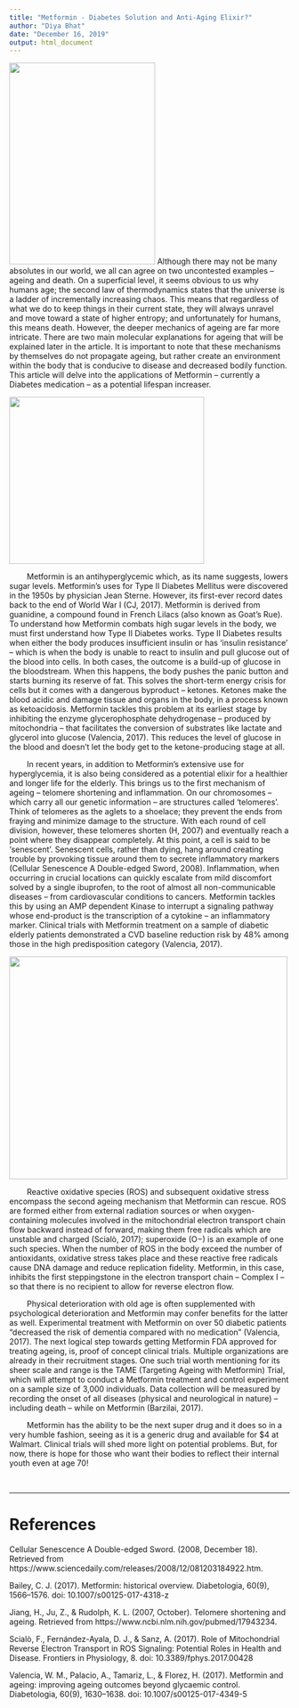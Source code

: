 ```yaml
---
title: "Metformin - Diabetes Solution and Anti-Aging Elixir?"
author: "Diya Bhat"
date: "December 16, 2019"
output: html_document
---
```


![](/blog/Metformin_files/metformin_pills.jpg){width=262px height=362px}
Although there may not be many absolutes in our world, we all can agree on two uncontested examples – ageing and death. On a superficial level, it seems obvious to us why humans age; the second law of thermodynamics states that the universe is a ladder of incrementally increasing chaos. This means that regardless of what we do to keep things in their current state, they will always unravel and move toward a state of higher entropy; and unfortunately for humans, this means death. However, the deeper mechanics of ageing are far more intricate. There are two main molecular explanations for ageing that will be explained later in the article. It is important to note that these mechanisms by themselves do not propagate ageing, but rather create an environment within the body that is conducive to disease and decreased bodily function. This article will delve into the applications of Metformin – currently a Diabetes medication – as a potential lifespan increaser.

![](/blog/Metformin_files/metformin_mol_edited.jpg){width=350px height=300px}

&nbsp;&nbsp;&nbsp;&nbsp;&nbsp;&nbsp;&nbsp;&nbsp;Metformin is an antihyperglycemic which, as its name suggests, lowers sugar levels. Metformin’s uses for Type II Diabetes Mellitus were discovered in the 1950s by physician Jean Sterne. However, its first-ever record dates back to the end of World War I (CJ, 2017). Metformin is derived from guanidine, a compound found in French Lilacs (also known as Goat’s Rue). To understand how Metformin combats high sugar levels in the body, we must first understand how Type II Diabetes works. Type II Diabetes results when either the body produces insufficient insulin or has ‘insulin resistance’ – which is when the body is unable to react to insulin and pull glucose out of the blood into cells. In both cases, the outcome is a build-up of glucose in the bloodstream. When this happens, the body pushes the panic button and starts burning its reserve of fat. This solves the short-term energy crisis for cells but it comes with a dangerous byproduct – ketones. Ketones make the blood acidic and damage tissue and organs in the body, in a process known as ketoacidosis. Metformin tackles this problem at its earliest stage by inhibiting the enzyme glycerophosphate dehydrogenase – produced by mitochondria – that facilitates the conversion of substrates like lactate and glycerol into glucose (Valencia, 2017). This reduces the level of glucose in the blood and doesn’t let the body get to the ketone-producing stage at all.
  
&nbsp;&nbsp;&nbsp;&nbsp;&nbsp;&nbsp;&nbsp;&nbsp;In recent years, in addition to Metformin’s extensive use for hyperglycemia, it is also being considered as a potential elixir for a healthier and longer life for the elderly. This brings us to the first mechanism of ageing – telomere shortening and inflammation. On our chromosomes – which carry all our genetic information – are structures called ‘telomeres’. Think of telomeres as the aglets to a shoelace; they prevent the ends from fraying and minimize damage to the structure. With each round of cell division, however, these telomeres shorten (H, 2007) and eventually reach a point where they disappear completely. At this point, a cell is said to be ‘senescent’. Senescent cells, rather than dying, hang around creating trouble by provoking tissue around them to secrete inflammatory markers (Cellular Senescence A Double-edged Sword, 2008). Inflammation, when occurring in crucial locations can quickly escalate from mild discomfort solved by a single ibuprofen, to the root of almost all non-communicable diseases – from cardiovascular conditions to cancers. Metformin tackles this by using an AMP dependent Kinase to interrupt a signaling pathway whose end-product is the transcription of a cytokine – an inflammatory marker. Clinical trials with Metformin treatment on a sample of diabetic elderly patients demonstrated a CVD baseline reduction risk by 48% among those in the high predisposition category (Valencia, 2017).
  
![](/blog/Metformin_files/telomere_shortening.jpg){width=500px height=400px}
  
&nbsp;&nbsp;&nbsp;&nbsp;&nbsp;&nbsp;&nbsp;&nbsp;Reactive oxidative species (ROS) and subsequent oxidative stress encompass the second ageing mechanism that Metformin can rescue. ROS are formed either from external radiation sources or when oxygen-containing molecules involved in the mitochondrial electron transport chain flow backward instead of forward, making them free radicals which are unstable and charged (Scialò, 2017); superoxide (O−) is an example of one such species. When the number of ROS in the body exceed the number of antioxidants, oxidative stress takes place and these reactive free radicals cause DNA damage and reduce replication fidelity. Metformin, in this case, inhibits the first steppingstone in the electron transport chain – Complex I – so that there is no recipient to allow for reverse electron flow.

&nbsp;&nbsp;&nbsp;&nbsp;&nbsp;&nbsp;&nbsp;&nbsp;Physical deterioration with old age is often supplemented with psychological deterioration and Metformin may confer benefits for the latter as well. Experimental treatment with Metformin on over 50 diabetic patients “decreased the risk of dementia compared with no medication” (Valencia, 2017). The next logical step towards getting Metformin FDA approved for treating ageing, is, proof of concept clinical trials. Multiple organizations are already in their recruitment stages. One such trial worth mentioning for its sheer scale and range is the TAME (Targeting Ageing with Metformin) Trial, which will attempt to conduct a Metformin treatment and control experiment on a sample size of 3,000 individuals. Data collection will be measured by recording the onset of all diseases (physical and neurological in nature) – including death – while on Metformin (Barzilai, 2017).
  
&nbsp;&nbsp;&nbsp;&nbsp;&nbsp;&nbsp;&nbsp;&nbsp;Metformin has the ability to be the next super drug and it does so in a very humble fashion, seeing as it is a generic drug and available for $4 at Walmart. Clinical trials will shed more light on potential problems. But, for now, there is hope for those who want their bodies to reflect their internal youth even at age 70!

&nbsp;
&nbsp;
&nbsp;
&nbsp;
&nbsp;
&nbsp;
<hr />

# References

Cellular Senescence A Double-edged Sword. (2008, December 18). Retrieved from https://www.sciencedaily.com/releases/2008/12/081203184922.htm.

Bailey, C. J. (2017). Metformin: historical overview. Diabetologia, 60(9), 1566–1576. doi: 10.1007/s00125-017-4318-z

Jiang, H., Ju, Z., & Rudolph, K. L. (2007, October). Telomere shortening and ageing. Retrieved from https://www.ncbi.nlm.nih.gov/pubmed/17943234.

Scialò, F., Fernández-Ayala, D. J., & Sanz, A. (2017). Role of Mitochondrial Reverse Electron Transport in ROS Signaling: Potential Roles in Health and Disease. Frontiers in Physiology, 8. doi: 10.3389/fphys.2017.00428

Valencia, W. M., Palacio, A., Tamariz, L., & Florez, H. (2017). Metformin and ageing: improving ageing outcomes beyond glycaemic control. Diabetologia, 60(9), 1630–1638. doi: 10.1007/s00125-017-4349-5




